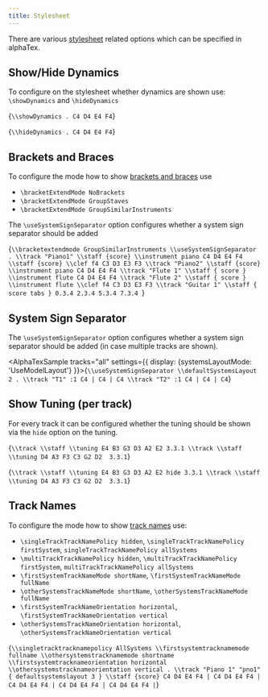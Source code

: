 ```yaml
---
title: Stylesheet
---
```



There are various [stylesheet](/docs/reference/score) related options which can be specified in alphaTex.

## Show/Hide Dynamics

To configure on the stylesheet whether dynamics are shown use: `\showDynamics` and `\hideDynamics`

<AlphaTexSample>{`
\\showDynamics
.
C4 D4 E4 F4
`}</AlphaTexSample>


<AlphaTexSample>{`
\\hideDynamics
.
C4 D4 E4 F4
`}</AlphaTexSample>


## Brackets and Braces

To configure the mode how to show [brackets and braces](/docs/showcase/general.mdx#brackets-and-braces) use 

* `\bracketExtendMode NoBrackets`
* `\bracketExtendMode GroupStaves`
* `\bracketExtendMode GroupSimilarInstruments`

The `\useSystemSignSeparator` option configures whether a system sign separator should be added

<AlphaTexSample tracks="all">{`
\\bracketextendmode GroupSimilarInstruments
\\useSystemSignSeparator
.
\\track "Piano1"
    \\staff {score}
	\\instrument piano
    C4 D4 E4 F4
    \\staff {score}
    \\clef f4 C3 D3 E3 F3
\\track "Piano2"
    \\staff {score}
	\\instrument piano
    C4 D4 E4 F4
\\track "Flute 1"
    \\staff { score }
	\\instrument flute
    C4 D4 E4 F4
\\track "Flute 2"
    \\staff { score }
	\\instrument flute
    \\clef f4 C3 D3 E3 F3
\\track "Guitar 1"
    \\staff { score tabs }
    0.3.4 2.3.4 5.3.4 7.3.4 
`}</AlphaTexSample>

## System Sign Separator

The `\useSystemSignSeparator` option configures whether a system sign separator should be added (in case multiple tracks are shown).

<AlphaTexSample tracks="all" settings={{ display: {systemsLayoutMode: 'UseModelLayout'}  }}>{`
\\useSystemSignSeparator
\\defaultSystemsLayout 2
.
\\track "T1"
:1 C4 | C4 | C4
\\track "T2"
:1 C4 | C4 | C4
`}</AlphaTexSample>

## Show Tuning (per track)

For every track it can be configured whether the tuning should be shown via the `hide` option on the tuning. 

<AlphaTexSample tracks="all">{`
\\track \\staff \\tuning E4 B3 G3 D3 A2 E2
    3.3.1
\\track \\staff \\tuning D4 A3 F3 C3 G2 D2 
    3.3.1
`}</AlphaTexSample>

<AlphaTexSample tracks="all">{`
\\track \\staff \\tuning E4 B3 G3 D3 A2 E2 hide
    3.3.1
\\track \\staff \\tuning D4 A3 F3 C3 G2 D2 
    3.3.1
`}</AlphaTexSample>

## Track Names

To configure the mode how to show [track names](/docs/showcase/general.mdx#track-names) use:

* `\singleTrackTrackNamePolicy hidden`, `\singleTrackTrackNamePolicy firstSystem`, `singleTrackTrackNamePolicy allSystems`
* `\multiTrackTrackNamePolicy hidden`, `\multiTrackTrackNamePolicy firstSystem`, `multiTrackTrackNamePolicy allSystems`
* `\firstSystemTrackNameMode shortName`, `\firstSystemTrackNameMode fullName`
* `\otherSystemsTrackNameMode shortName`, `\otherSystemsTrackNameMode fullName`
* `\firstSystemTrackNameOrientation horizontal`, `\firstSystemTrackNameOrientation vertical`
* `\otherSystemsTrackNameOrientation horizontal`, `\otherSystemsTrackNameOrientation vertical`

<AlphaTexSample tracks="all">{`
\\singletracktracknamepolicy AllSystems
\\firstsystemtracknamemode fullname
\\othersystemstracknamemode shortname
\\firstsystemtracknameorientation horizontal
\\othersystemstracknameorientation vertical
.
\\track "Piano 1" "pno1" { defaultsystemslayout 3 }
    \\staff {score}
    C4 D4 E4 F4 | C4 D4 E4 F4 | C4 D4 E4 F4 | C4 D4 E4 F4 | C4 D4 E4 F4 |
`}</AlphaTexSample>

